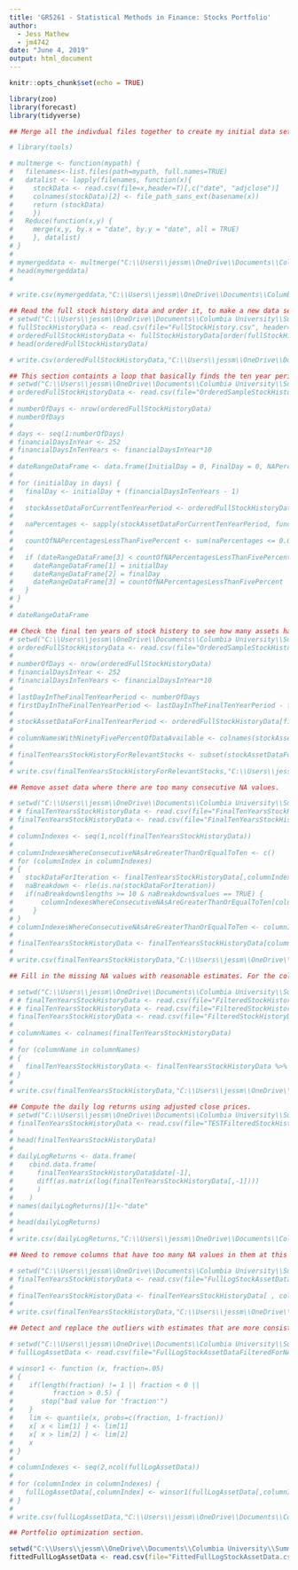 ```yaml
---
title: 'GR5261 - Statistical Methods in Finance: Stocks Portfolio'
author: 
  - Jess Mathew
  - jm4742
date: "June 4, 2019"
output: html_document
---
```


```r
knitr::opts_chunk$set(echo = TRUE)
```

```r
library(zoo)
library(forecast)
library(tidyverse)

## Merge all the indivdual files together to create my initial data set. 

# library(tools)

# multmerge <- function(mypath) {
#   filenames<-list.files(path=mypath, full.names=TRUE)
#   datalist <- lapply(filenames, function(x){
#     stockData <- read.csv(file=x,header=T)[,c("date", "adjclose")]
#     colnames(stockData)[2] <- file_path_sans_ext(basename(x))
#     return (stockData)
#     })
#   Reduce(function(x,y) {
#     merge(x,y, by.x = "date", by.y = "date", all = TRUE)
#     }, datalist)
# }
# 
# mymergeddata <- multmerge("C:\\Users\\jessm\\OneDrive\\Documents\\Columbia University\\Summer 2019\\GR5261 - Statistical Methods in Finance\\Take Home Project\\AMEX NYSE NASDAQ Stock Histories\\fh_20190420\\full_history")
# head(mymergeddata)
#

# write.csv(mymergeddata,"C:\\Users\\jessm\\OneDrive\\Documents\\Columbia University\\Summer 2019\\GR5261 - Statistical Methods in Finance\\Take Home Project\\AMEX NYSE NASDAQ Stock Histories\\FullStockHistory.csv", row.names = FALSE)

## Read the full stock history data and order it, to make a new data set that I can run my analysis on.
# setwd("C:\\Users\\jessm\\OneDrive\\Documents\\Columbia University\\Summer 2019\\GR5261 - Statistical Methods in Finance\\Take Home Project\\AMEX NYSE NASDAQ Stock Histories")
# fullStockHistoryData <- read.csv(file="FullStockHistory.csv", header=TRUE, sep=",")
# orderedFullStockHistoryData <- fullStockHistoryData[order(fullStockHistoryData$date),]
# head(orderedFullStockHistoryData)

# write.csv(orderedFullStockHistoryData,"C:\\Users\\jessm\\OneDrive\\Documents\\Columbia University\\Summer 2019\\GR5261 - Statistical Methods in Finance\\Take Home Project\\AMEX NYSE NASDAQ Stock Histories\\OrderedFullStockHistory.csv", row.names = FALSE)

## This section containts a loop that basically finds the ten year period that has the most assets with 5% or less of the data being missing.
# setwd("C:\\Users\\jessm\\OneDrive\\Documents\\Columbia University\\Summer 2019\\GR5261 - Statistical Methods in Finance\\Take Home Project\\AMEX NYSE NASDAQ Stock Histories")
# orderedFullStockHistoryData <- read.csv(file="OrderedSampleStockHistory.csv", header=TRUE, sep=",")
# 
# numberOfDays <- nrow(orderedFullStockHistoryData)
# numberOfDays
# 
# days <- seq(1:numberOfDays)
# financialDaysInYear <- 252
# financialDaysInTenYears <- financialDaysInYear*10
# 
# dateRangeDataFrame <- data.frame(InitialDay = 0, FinalDay = 0, NAPercentagesLessThanFivePercentCount = 0)
# 
# for (initialDay in days) {
#   finalDay <- initialDay + (financialDaysInTenYears - 1)
#   
#   stockAssetDataForCurrentTenYearPeriod <- orderedFullStockHistoryData[initialDay:finalDay, ]
#   
#   naPercentages <- sapply(stockAssetDataForCurrentTenYearPeriod, function(y) sum(length(which(is.na(y))))/financialDaysInTenYears)
#   
#   countOfNAPercentagesLessThanFivePercent <- sum(naPercentages <= 0.05)
#   
#   if (dateRangeDataFrame[3] < countOfNAPercentagesLessThanFivePercent) {
#     dateRangeDataFrame[1] = initialDay
#     dateRangeDataFrame[2] = finalDay
#     dateRangeDataFrame[3] = countOfNAPercentagesLessThanFivePercent
#   }
# }
# 
# dateRangeDataFrame

## Check the final ten years of stock history to see how many assets have 5% or less of their data missing. We then write the file so that we can just read from it later, instead of recomputing to find the algorithm. 
# setwd("C:\\Users\\jessm\\OneDrive\\Documents\\Columbia University\\Summer 2019\\GR5261 - Statistical Methods in Finance\\Take Home Project\\AMEX NYSE NASDAQ Stock Histories")
# orderedFullStockHistoryData <- read.csv(file="OrderedSampleStockHistory.csv", header=TRUE, sep=",")
# 
# numberOfDays <- nrow(orderedFullStockHistoryData)
# financialDaysInYear <- 252
# financialDaysInTenYears <- financialDaysInYear*10
# 
# lastDayInTheFinalTenYearPeriod <- numberOfDays
# firstDayInTheFinalTenYearPeriod <- lastDayInTheFinalTenYearPeriod - financialDaysInTenYears
# 
# stockAssetDataForFinalTenYearPeriod <- orderedFullStockHistoryData[firstDayInTheFinalTenYearPeriod:lastDayInTheFinalTenYearPeriod, ]
# 
# columnNamesWithNinetyFivePercentOfDataAvailable <- colnames(stockAssetDataForFinalTenYearPeriod)[as.data.frame(colSums(is.na(stockAssetDataForFinalTenYearPeriod))/financialDaysInTenYears) <= 0.05]
# 
# finalTenYearsStockHistoryForRelevantStocks <- subset(stockAssetDataForFinalTenYearPeriod, select=columnNamesWithNinetyFivePercentOfDataAvailable)
# 
# write.csv(finalTenYearsStockHistoryForRelevantStocks,"C:\\Users\\jessm\\OneDrive\\Documents\\Columbia University\\Summer 2019\\GR5261 - Statistical Methods in Finance\\Take Home Project\\AMEX NYSE NASDAQ Stock Histories\\SampleFinalTenYearsStockHistoryForRelevantStocks.csv", row.names = FALSE)

## Remove asset data where there are too many consecutive NA values.

# setwd("C:\\Users\\jessm\\OneDrive\\Documents\\Columbia University\\Summer 2019\\GR5261 - Statistical Methods in Finance\\Take Home Project\\AMEX NYSE NASDAQ Stock Histories")
# # finalTenYearsStockHistoryData <- read.csv(file="FinalTenYearsStockHistoryForRelevantStocks.csv", header=TRUE, sep=",", colClasses=c("Date",rep("numeric",4019)))
# finalTenYearsStockHistoryData <- read.csv(file="FinalTenYearsStockHistoryForRelevantStocks.csv", header=TRUE, sep=",")
# 
# columnIndexes <- seq(1,ncol(finalTenYearsStockHistoryData))
# 
# columnIndexesWhereConsecutiveNAsAreGreaterThanOrEqualToTen <- c()
# for (columnIndex in columnIndexes)
# {
#   stockDataForIteration <- finalTenYearsStockHistoryData[,columnIndex]
#   naBreakdown <- rle(is.na(stockDataForIteration))
#   if(naBreakdown$lengths >= 10 & naBreakdown$values == TRUE) {
#       columnIndexesWhereConsecutiveNAsAreGreaterThanOrEqualToTen[columnIndex] <- -columnIndex
#     }
# }
# columnIndexesWhereConsecutiveNAsAreGreaterThanOrEqualToTen <- columnIndexesWhereConsecutiveNAsAreGreaterThanOrEqualToTen[!is.na(columnIndexesWhereConsecutiveNAsAreGreaterThanOrEqualToTen)]
# 
# finalTenYearsStockHistoryData <- finalTenYearsStockHistoryData[columnIndexesWhereConsecutiveNAsAreGreaterThanOrEqualToTen]
# 
# write.csv(finalTenYearsStockHistoryData,"C:\\Users\\jessm\\OneDrive\\Documents\\Columbia University\\Summer 2019\\GR5261 - Statistical Methods in Finance\\Take Home Project\\AMEX NYSE NASDAQ Stock Histories\\FilteredStockHistoryDataForTheFinalTenYears.csv", row.names = FALSE)

## Fill in the missing NA values with reasonable estimates. For the columns where NA is the first value, we need to manually delete those. Approximately 3 columns with 10 NA values in total between the 3 columns.

# setwd("C:\\Users\\jessm\\OneDrive\\Documents\\Columbia University\\Summer 2019\\GR5261 - Statistical Methods in Finance\\Take Home Project\\AMEX NYSE NASDAQ Stock Histories")
# # finalTenYearsStockHistoryData <- read.csv(file="FilteredStockHistoryDataForTheFinalTenYears.csv", header=TRUE, sep=",", colClasses=c("date",rep("numeric",3909)))
# # finalTenYearsStockHistoryData <- read.csv(file="FilteredStockHistoryDataForTheFinalTenYears.csv", header=TRUE, sep=",")
# finalTenYearsStockHistoryData <- read.csv(file="FilteredStockHistoryDataForTheFinalTenYears.csv", header=TRUE, sep=",")
# 
# columnNames <- colnames(finalTenYearsStockHistoryData)
# 
# for (columnName in columnNames)
# {
#   finalTenYearsStockHistoryData <- finalTenYearsStockHistoryData %>% fill(columnName) #default direction down
# }
# 
# write.csv(finalTenYearsStockHistoryData,"C:\\Users\\jessm\\OneDrive\\Documents\\Columbia University\\Summer 2019\\GR5261 - Statistical Methods in Finance\\Take Home Project\\AMEX NYSE NASDAQ Stock Histories\\FilteredStockHistoryDataForTheFinalTenYearsWithNoGaps.csv", row.names = FALSE)

## Compute the daily log returns using adjusted close prices. 
# setwd("C:\\Users\\jessm\\OneDrive\\Documents\\Columbia University\\Summer 2019\\GR5261 - Statistical Methods in Finance\\Take Home Project\\AMEX NYSE NASDAQ Stock Histories")
# finalTenYearsStockHistoryData <- read.csv(file="TESTFilteredStockHistoryDataForTheFinalTenYearsWithNoGaps.csv", header=TRUE, sep=",", colClasses=c("Date",rep("numeric",3909)))
# 
# head(finalTenYearsStockHistoryData)
# 
# dailyLogReturns <- data.frame(
#    cbind.data.frame(
#      finalTenYearsStockHistoryData$date[-1],
#      diff(as.matrix(log(finalTenYearsStockHistoryData[,-1])))
#      )
#    )
# names(dailyLogReturns)[1]<-"date"
# 
# head(dailyLogReturns)
# 
# write.csv(dailyLogReturns,"C:\\Users\\jessm\\OneDrive\\Documents\\Columbia University\\Summer 2019\\GR5261 - Statistical Methods in Finance\\Take Home Project\\AMEX NYSE NASDAQ Stock Histories\\FullLogStockAssetData.csv", row.names = FALSE)

## Need to remove columns that have too many NA values in them at this point, in the log data file. Just remove all columns with NA's in them at this point, after taking the logs.

# setwd("C:\\Users\\jessm\\OneDrive\\Documents\\Columbia University\\Summer 2019\\GR5261 - Statistical Methods in Finance\\Take Home Project\\AMEX NYSE NASDAQ Stock Histories")
# finalTenYearsStockHistoryData <- read.csv(file="FullLogStockAssetData.csv", header=TRUE, sep=",")
# 
# finalTenYearsStockHistoryData <- finalTenYearsStockHistoryData[ , colSums(is.na(finalTenYearsStockHistoryData)) == 0]
# 
# write.csv(finalTenYearsStockHistoryData,"C:\\Users\\jessm\\OneDrive\\Documents\\Columbia University\\Summer 2019\\GR5261 - Statistical Methods in Finance\\Take Home Project\\AMEX NYSE NASDAQ Stock Histories\\FullLogStockAssetDataFilteredForNA.csv", row.names = FALSE)

## Detect and replace the outliers with estimates that are more consistent with the majority of the data

# setwd("C:\\Users\\jessm\\OneDrive\\Documents\\Columbia University\\Summer 2019\\GR5261 - Statistical Methods in Finance\\Take Home Project\\AMEX NYSE NASDAQ Stock Histories")
# fullLogAssetData <- read.csv(file="FullLogStockAssetDataFilteredForNA.csv", header=TRUE, sep=",", colClasses=c("Date",rep("numeric",3906)))

# winsor1 <- function (x, fraction=.05)
# {
#    if(length(fraction) != 1 || fraction < 0 ||
#          fraction > 0.5) {
#       stop("bad value for 'fraction'")
#    }
#    lim <- quantile(x, probs=c(fraction, 1-fraction))
#    x[ x < lim[1] ] <- lim[1]
#    x[ x > lim[2] ] <- lim[2]
#    x
# }
# 
# columnIndexes <- seq(2,ncol(fullLogAssetData))
# 
# for (columnIndex in columnIndexes) {
#   fullLogAssetData[,columnIndex] <- winsor1(fullLogAssetData[,columnIndex])
# }
# 
# write.csv(fullLogAssetData,"C:\\Users\\jessm\\OneDrive\\Documents\\Columbia University\\Summer 2019\\GR5261 - Statistical Methods in Finance\\Take Home Project\\AMEX NYSE NASDAQ Stock Histories\\FittedFullLogStockAssetData.csv", row.names = FALSE)

## Portfolio optimization section.

setwd("C:\\Users\\jessm\\OneDrive\\Documents\\Columbia University\\Summer 2019\\GR5261 - Statistical Methods in Finance\\Take Home Project\\AMEX NYSE NASDAQ Stock Histories")
fittedFullLogAssetData <- read.csv(file="FittedFullLogStockAssetData.csv", header=TRUE, sep=",", colClasses=c("Date",rep("numeric",3906)))
```

